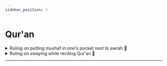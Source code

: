 ```yaml
---
sidebar_position: 3
---
```


# Qur'an

<details>
<summary style={{fontWeight: "bold"}}>
Ruling on putting mushaf in one's pocket next to awrah 📃
</summary>

**Q:** May God be good to you, bless you, and benefit Islam and the Muslims. Questioner says: what is the ruling on placing mushaf in the pocket of one's garment next to the awrah.

**A:** Brothers, the general rule is that the believer must honor the Qur’an. And it is forbidden for him to insult it. Anything that is insulting to the Qur’an is forbidden. Among the actions that all rational people consider as an insult, then this is absolutely forbidden in all cases. Like, Allaah forbid, he puts the Mushaf on the ground and puts his toes on the edge of the Mushaf, the toes of his feet. Some people put the Qur’an on the ground and then stretch their legs so that they almost sit on the Mushaf. Every sane person understands that this is an insult. Likewise, for example, if the Mushaf is set up in front of him in a desk drawer or so, then he extends his legs to the Mushaf, and if I say to him, “My brother, fear Allaah,” he says, “What is the evidence?” And when you came, you raised your feet in his face, and he said, “What are you doing, you have little shame?” Glory be to Allaah, when it comes to the book of Allaah [he says] "What is the proof?", but your face doesn't need evidence. Every sane person understands that it is an insult. As for the actions that people differ in, the reference goes back to the customs of the people. What your people used to consider as an insult to the Mushaf, it is not permissible for you to do it. This may vary from country to country. One of the virtues of our religion, brothers, is observing customs and keeping up with customs as long as it does not contradict Allaah's legislation. Some people think that righteousness requires fighting habit. Because habits, brothers, are linked to souls. Ibn Khaldun a well-known scholar says habit is a second nature. Habit becomes in the soul as if it were a nature, as if it were part of his nature, and there is no doubt about these brothers. Don't you see that the one who drives the car, if he rides in a car, behaves as if he is driving. If the car gets close to the signal, he might stretch his leg. Also, a person is accustomed, if he approaches his house, to take out the key. Sometimes you go to a person, if you approach the door, you take out the key. Habit is a second nature, so the link of the habit to the soul is strong. Therefore, one of the virtues of our religion is observing customs and keeping up with customs as long as it does not contradict the Sharia. Therefore, one of the principles of call to Islam and the principles of uprightness are to not contradict people's habits, as long as they are not contrary to the Sharia. Because if you violate the custom of people and it is not contrary to the legislation, they will hate righteousness through you. Many of the actions in terms of actions in the issue of the Mushaf are referred back to the custom. Because the legislation did not specify them, and the rule is that everything that was mentioned in the legislation in absolute sense and it's not restricted in the legislation or in the language, then it goes back to the custom. And putting the Mushaf in the side pocket if it was while sitting, then I see it and Allaah knows best as an insult because usually the pocket wraps around. But if it is in the state of standing, then it goes back to the custom of the people. Is this considered an insult or not? May Allaah help us and you to glorify Allaah’s religious signs and to honor the Qur’an.

</details>

<details>
<summary style={{fontWeight: "bold"}}>
Ruling on swaying while reciting Qur'an 📃
</summary>

**Q:** May Allaah reward you. The questioner says: What is the ruling on swaying when reading the Qur’an and scholarly texts?

**A:** Swaying is of two types: natural swaying, in human nature. It is from person's nature to sway. Some people even if they speak sway. There is nothing wrong with that. The fact that a person does not intentionally sway if he is reading the Qur’an, he sways or moves back and forth while he is reading the Qur’an. There is nothing wrong with that. And one does not ask a person to make an effort (to stop swaying) while reading when he is told to hold yourself. This distracts him from reading. The second type is intentional swaying. A person completes the recitation with it, so that the doer thinks that this is like recitation and beautifying the voice. He is worshipping Allaah with this swaying. This swaying has its origins in Sufism. The remembrance of Sufism is based on movement. And if you saw them remembering, you would have wondered whether they remember or play? They jump, jump, jump, jump, sit, rise, and crawl. And he comes to the sheikh and loves on the hand of the sheikh and comes back jumping and jumping and jumping then he comes and loves on the leg of the sheikh. Many of them want Allaah's face, but they don't know the way. Glory be to Allaah, sometimes the matter does not need knowledge, it only needs reason so that a person realizes that this is not right. For example, people come on the day of Arafah in the camp, and each one has a drum that is bigger than the other one's and they go "tun" "tun" "tun". And people get up and dance and dance and dance. And Allaah with reason does not need to know that this is not right. The Sufi remembrance is based on movement, and is mostly based on rhythm. He is a creative male. Better than the remembrance of Allaah, the Messenger of Allaah, may Allaah bless him and grant him peace. And after him, his companions, may Allaah be pleased with them. And what they were doing. This shaking as a way of worshiping has its origin in Sufism from the Sufi male. It is not permissible because it is a heresy. So we must differentiate, brothers, between normal vibration and that of human nature. Especially if he reads quickly. This is what he denies. And do not misunderstand him. And the intended vibration that brings him closer to Allaah. And we have the rule of origin in the believer if you see that you always think well of him. If the matter of a believer revolves between bad and good, then he is to blame him for good, unless evidence indicates otherwise. I mean, the matter revolved around a believer between being an unbeliever or not. Carry him not to disbelieve as much as you can to that way. Unless evidence indicates otherwise. Thus, if you see your brother reading while he is shaking, interpret it in a good manner, and that this is part of his nature and you get used to it, and he does not draw near to Allaah by means of it, so do not force him to be heresy. Yeah.

</details>

---